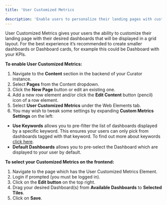 ---
title: 'User Customized Metrics
'
description: 'Enable users to personalize their landing pages with custom dashboard selections displayed in a grid layout.'
---

User Customized Metrics gives your users the ability to customize their landing page with their desired dashboards that
will be displayed in a grid layout. For the best experience it’s recommended to create smaller dashboards or Dashboard
cards, for example this could be Dashboard with your KPIs.

**To enable User Customized Metrics:**

1.	Navigate to the **Content** section in the backend of your Curator instance.
2.	Select **Pages** from the Content dropdown.
3.	Click the **New Page** button or edit an existing one.
4.	Add a new row element and/or click the **Edit Content** button (pencil) icon of a row element.
5.	Select **User Customized Metrics** under the Web Elements tab.
6.	You may wish to tweak some settings by expanding **Custom Metrics Settings** on the left:

* **Use Keywords** allows you to pre-filter the list of dashboards displayed by a specific keyword. This ensures
your users can only pick from dashboards tagged with that keyword. To find out more about keywords [click here](/site_content_design/content_discovery/keywords).
* **Default Dashboards** allows you to pre-select the Dashboard which are displayed to your user by default.

**To select your Customized Metrics on the frontend:**

1.	Navigate to the page which has the User Customized Metrics Element.
2.	Login if prompted (you must be logged in).
3.	Click on the **Edit button** on the top right.
4.	Drag your desired Dashboard(s) from **Available Dashboards** to **Selected Tiles**.
5.	Click on **Save**.
